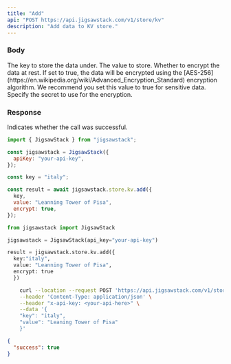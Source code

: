 ```yaml
---
title: "Add"
api: "POST https://api.jigsawstack.com/v1/store/kv"
description: "Add data to KV store."
---
```


### Body

<ParamField body="key" type="string" required>
  The key to store the data under.
</ParamField>

<ParamField body="value" type="string" required>
  The value to store.
</ParamField>

<ParamField body="encrypt" type="boolean" default="false">
  Whether to encrypt the data at rest. If set to true, the data will be
  encrypted using the
  [AES-256](https://en.wikipedia.org/wiki/Advanced_Encryption_Standard)
  encryption algorithm. We recommend you set this value to true for sensitive
  data.
</ParamField>

<ParamField body="byo_secret" type="string">
  Specify the secret to use for the encryption.
</ParamField>

<Snippet file="header.mdx" />

### Response

<ResponseField name="success" type="boolean">
  Indicates whether the call was successful.
</ResponseField>

<RequestExample>

```javascript Node.js
import { JigsawStack } from "jigsawstack";

const jigsawstack = JigsawStack({
  apiKey: "your-api-key",
});

const key = "italy";

const result = await jigsawstack.store.kv.add({
  key,
  value: "Leanning Tower of Pisa",
  encrypt: true,
});
```

```python Python
from jigsawstack import JigsawStack

jigsawstack = JigsawStack(api_key="your-api-key")

result = jigsawstack.store.kv.add({
  key:"italy",
  value: "Leanning Tower of Pisa",
  encrypt: true
  })

```

```bash cURL
    curl --location --request POST 'https://api.jigsawstack.com/v1/store/kv' \
    --header 'Content-Type: application/json' \
    --header "x-api-key: <your-api-here>" \
    --data '{
    "key": "italy",
    "value": "Leaning Tower of Pisa"
    }'
```

</RequestExample>

<ResponseExample>

```json Response
{
  "success": true
}
```

</ResponseExample>
